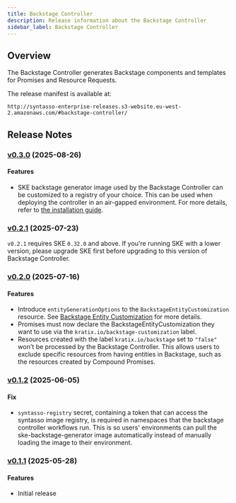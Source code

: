 ```yaml
---
title: Backstage Controller
description: Release information about the Backstage Controller
sidebar_label: Backstage Controller
---
```


## Overview

The Backstage Controller generates Backstage components and templates for Promises and Resource Requests.

The release manifest is available at:

```
http://syntasso-enterprise-releases.s3-website.eu-west-2.amazonaws.com/#backstage-controller/
```

## Release Notes

### [v0.3.0](http://syntasso-enterprise-releases.s3-website.eu-west-2.amazonaws.com/#backstage-controller/v0.3.0/) (2025-08-26)

#### Features

* SKE backstage generator image used by the Backstage Controller can be customized to a registry of your choice.
  This can be used when deploying the controller in an air-gapped environment. For more details, refer to
  [the installation guide](/ske/integrations/backstage/generating-backstage-components#installing-the-backstage-controller-in-air-gapped-environments).

### [v0.2.1](http://syntasso-enterprise-releases.s3-website.eu-west-2.amazonaws.com/#backstage-controller/v0.2.1/) (2025-07-23)

`v0.2.1` requires SKE `0.32.0` and above.
If you're running SKE with a lower version, please upgrade SKE first before upgrading to this version of Backstage Controller.

### [v0.2.0](http://syntasso-enterprise-releases.s3-website.eu-west-2.amazonaws.com/#backstage-controller/v0.2.0/) (2025-07-16)

#### Features

* Introduce `entityGenerationOptions` to the `BackstageEntityCustomization`
  resource. See [Backstage Entity Customization](/ske/integrations/backstage/generating-backstage-components#customize-backstage-components) for more details.
* Promises must now declare the BackstageEntityCustomization they want to use
  via the `kratix.io/backstage-customization` label.
* Resources created with the label `kratix.io/backstage` set to `"false"` won't
  be processed by the Backstage Controller. This allows users to exclude
  specific resources from having entities in Backstage, such as the resources
  created by Compound Promises.


### [v0.1.2](http://syntasso-enterprise-releases.s3-website.eu-west-2.amazonaws.com/#backstage-controller/v0.1.2/) (2025-06-05)

#### Fix

* `syntasso-registry` secret, containing a token that can access the syntasso image registry, is required in namespaces that the backstage controller workflows run.
This is so users' environments can pull the ske-backstage-generator image automatically instead of manually loading the image to their environment.

### [v0.1.1](http://syntasso-enterprise-releases.s3-website.eu-west-2.amazonaws.com/#backstage-controller/v0.1.1/) (2025-05-28)

#### Features

* Initial release
